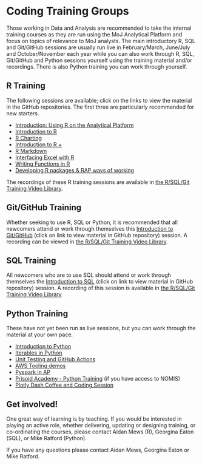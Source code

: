 # Coding Training Groups {#CTG}

Those working in Data and Analysis are recommended to take the internal training courses as they are run using the MoJ Analytical Platform and focus on topics of relevance to MoJ analysts. The main introductory R, SQL and Git/GitHub sessions are usually run live in February/March, June/July and October/November each year while you can also work through R, SQL, Git/GitHub and Python sessions yourself using the training material and/or recordings. There is also Python training you can work through yourself.  

## R Training

The following sessions are available; click on the links to view the material in the GitHub repositories. The first three are particularly recommended for new starters.   

* [Introduction: Using R on the Analytical Platform](https://github.com/moj-analytical-services/intro_using_r_on_ap)
* [Introduction to R](https://github.com/moj-analytical-services/IntroRTraining)
* [R Charting](https://github.com/moj-analytical-services/ggplotTraining)
* [Introduction to R +](https://github.com/moj-analytical-services/intro_r_training_extension)
*	[R Markdown](https://github.com/moj-analytical-services/rmarkdown_training)
*	[Interfacing Excel with R](https://github.com/moj-analytical-services/r-excel-training)
*	[Writing Functions in R](https://github.com/moj-analytical-services/writing_functions_in_r)
*	[Developing R packages & RAP ways of working](https://github.com/moj-analytical-services/rpackage_training)

The recordings of these R training sessions are available in [the R/SQL/Git Training Video Library](https://justiceuk.sharepoint.com/:u:/r/sites/RTrainingGroup/SitePages/video_collections.aspx?csf=1&web=1&share=EQmizR4ln25Hotr46oEK5_EB4dVwlRXdiOF0Xkyc1Mv9TA&e=wyNbpW).

## Git/GitHub Training

Whether seeking to use R, SQL or Python, it is recommended that all newcomers attend or work through themselves this [Introduction to Git/GitHub](https://github.com/moj-analytical-services/intro_to_github_training) (click on link to view material in GitHub repository) session. A recording can be viewed in [the R/SQL/Git Training Video Library](https://justiceuk.sharepoint.com/:u:/r/sites/RTrainingGroup/SitePages/video_collections.aspx?csf=1&web=1&share=EQmizR4ln25Hotr46oEK5_EB4dVwlRXdiOF0Xkyc1Mv9TA&e=wyNbpW).	

## SQL Training

All newcomers who are to use SQL should attend or work through themselves the [Introduction to SQL](https://github.com/moj-analytical-services/sql_training) (click on link to view material in GitHub repository) session. A recording of this session is available in [the R/SQL/Git Training Video Library](https://justiceuk.sharepoint.com/:u:/r/sites/RTrainingGroup/SitePages/video_collections.aspx?csf=1&web=1&share=EQmizR4ln25Hotr46oEK5_EB4dVwlRXdiOF0Xkyc1Mv9TA&e=wyNbpW)

## Python Training

These have not yet been run as live sessions, but you can work through the material at your own pace.

* [Introduction to Python](https://github.com/moj-analytical-services/intro-to-python)
* [Iterables in Python](https://github.com/moj-analytical-services/python-training-iterables)
* [Unit Testing and GitHub Actions](https://github.com/moj-analytical-services/actions-workshop)
* [AWS Tooling demos](https://github.com/moj-analytical-services/mojap-aws-tools-demo)
* [Pyspark in AP](https://github.com/moj-analytical-services/pyspark-in-AP-guidance)
* [Prisoid Academy - Python Training](https://github.com/moj-analytical-services/Prisoid-Academy/tree/main/Python) (if you have access to NOMIS)
* [Plotly Dash Coffee and Coding Session](https://github.com/moj-analytical-services/Coffee-and-Coding/tree/master/2020-04-14%20Python%20webapps%20using%20Plotly%20Dash)

## Get involved!

One great way of learning is by teaching. If you would be interested in playing an active role, whether delivering, updating or designing training, or co-ordinating the courses, please contact Aidan Mews (R), Georgina Eaton (SQL), or Mike Ratford (Python).

If you have any questions please contact Aidan Mews, Georgina Eaton or Mike Ratford.
